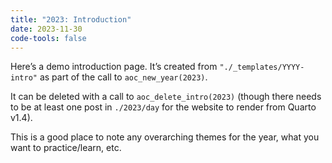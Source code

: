 ```yaml
---
title: "2023: Introduction"
date: 2023-11-30
code-tools: false
---
```


Here's a demo introduction page. It's created from `"./_templates/YYYY-intro"` as part of the call to `aoc_new_year(2023)`. 

It can be deleted with a call to `aoc_delete_intro(2023)` (though there needs to be at least one post in `./2023/day` for the website to render from Quarto v1.4).

This is a good place to note any overarching themes for the year, what you want to practice/learn, etc.